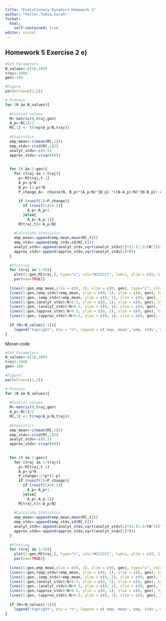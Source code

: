 ---
title: "Evolutionary Dynamics Homework 3"
author: "Petter,Tobia,Sarah"
format:
  html:
    self-contained: true
editor: visual
---

## Homework 5 Exercise 2 e)

```{r}
#Set Parameters
N_values<-c(10,100) 
traj<-1000 
gen<-100 

```

```{r}
#Figure
par(mfrow=c(1,2))

# Process
for (N in N_values){
  
  #Initial values
  M<-matrix(0,traj,gen) 
  A_p<-N[1]/2 
  M[,1] <- t(rep(A_p/N,traj)) 
  
  #Statistics
  emp_mean<-c(mean(M[,1]))
  emp_stdv<-c(sd(M[,1]))
  analyt_stdv<-c(0.5) 
  approx_stdv<-c(sqrt(0)) 
  
  
  for (t in 2:gen){
    for (traj in 1:traj){ 
      p<-M[traj,t-1]
      A_p<-p*N
      B_p<-(1-p)*N
      P_change_A<- choose(N, B_p)*(A_p/N)^{B_p} *((N-A_p)/N)^{N-B_p}+ choose(N, A_p)*(B_p/N)^{A_p} *((N-B_p)/N)^{N-A_p}##???
      
      if (runif(1)<P_change){ 
        if (runif(1)<0.5){
          A_p<-A_p+1 
        }else{
          A_p<-A_p-1}}
      M[traj,t]<-A_p/N}
    
    #Calculate Statistics
    emp_mean<-append(emp_mean,mean(M[,t]))
    emp_stdv<-append(emp_stdv,sd(M[,t]))
    analyt_stdv<-append(analyt_stdv,sqrt(analyt_stdv[1]*(1-(1-2/(N^2))^t)/(2/(N^2))))
    approx_stdv<-append(approx_stdv,sqrt(analyt_stdv[1]*t))
  }
  
  #Plotting
  for (traj in 1:50){
    plot(1:gen,M[traj,], type="s", col="#CCCCCC", lwd=1, ylim = c(0, 1), xlim = c(0, gen),xlab="Generation t", ylab="Frequency", main=paste("N =",toString(N)))
    par(new=TRUE)}
  
  lines(1:gen,emp_mean,ylim = c(0, 1), xlim = c(0, gen), type="s", col="black", lwd=1.5, lty=4)
  lines(1:gen,(emp_stdv)+emp_mean, ylim = c(0, 1), xlim = c(0, gen), type="s", col="black", lwd=1.5)
  lines(1:gen,-(emp_stdv)+emp_mean, ylim = c(0, 1), xlim = c(0, gen), type="s", col="black", lwd=1.5)
  lines(1:gen,(analyt_stdv)/N+0.5, ylim = c(0, 1), xlim = c(0, gen), type="s", col="black", lwd=1.5, lty=2)
  lines(1:gen,-(analyt_stdv)/N+0.5, ylim = c(0, 1), xlim = c(0, gen), type="s", col="black", lwd=1.5, lty=2)
  lines(1:gen,(approx_stdv)/N+0.5, ylim = c(0, 1), xlim = c(0, gen), type="s", col="black", lwd=1.5, lty=3)
  lines(1:gen,-(approx_stdv)/N+0.5, ylim = c(0, 1), xlim = c(0, gen), type="s", col="black", lwd=1.5, lty=3)
  
  if (N==N_values[-1]){
    legend("topright", bty = "n", legend = c('emp. mean','emp. stdv','analyt. stdv','approx. stdv'), lty = c(4,1,2,3), col = 'black')}
}

```

Moran code
```{r}
#Set Parameters
N_values<-c(10,100) 
traj<-1000 
gen<-100 

```

```{r}
#Figure
par(mfrow=c(1,2))

# Process
for (N in N_values){
  
  #Initial values
  M<-matrix(0,traj,gen) 
  A_p<-N[1]/2 
  M[,1] <- t(rep(A_p/N,traj)) 
  
  #Statistics
  emp_mean<-c(mean(M[,1]))
  emp_stdv<-c(sd(M[,1]))
  analyt_stdv<-c(0.5) 
  approx_stdv<-c(sqrt(0)) 
  
  
  for (t in 2:gen){
    for (traj in 1:traj){ 
      p<-M[traj,t-1]
      A_p<-p*N
      P_change<-2*p*(1-p) 
      if (runif(1)<P_change){ 
        if (runif(1)<0.5){
          A_p<-A_p+1 
        }else{
          A_p<-A_p-1}}
      M[traj,t]<-A_p/N}
    
    #Calculate Statistics
    emp_mean<-append(emp_mean,mean(M[,t]))
    emp_stdv<-append(emp_stdv,sd(M[,t]))
    analyt_stdv<-append(analyt_stdv,sqrt(analyt_stdv[1]*(1-(1-2/(N^2))^t)/(2/(N^2))))
    approx_stdv<-append(approx_stdv,sqrt(analyt_stdv[1]*t))
  }
  
  #Plotting
  for (traj in 1:50){
    plot(1:gen,M[traj,], type="s", col="#CCCCCC", lwd=1, ylim = c(0, 1), xlim = c(0, gen),xlab="Generation t", ylab="Frequency", main=paste("N =",toString(N)))
    par(new=TRUE)}
  
  lines(1:gen,emp_mean,ylim = c(0, 1), xlim = c(0, gen), type="s", col="black", lwd=1.5, lty=4)
  lines(1:gen,(emp_stdv)+emp_mean, ylim = c(0, 1), xlim = c(0, gen), type="s", col="black", lwd=1.5)
  lines(1:gen,-(emp_stdv)+emp_mean, ylim = c(0, 1), xlim = c(0, gen), type="s", col="black", lwd=1.5)
  lines(1:gen,(analyt_stdv)/N+0.5, ylim = c(0, 1), xlim = c(0, gen), type="s", col="black", lwd=1.5, lty=2)
  lines(1:gen,-(analyt_stdv)/N+0.5, ylim = c(0, 1), xlim = c(0, gen), type="s", col="black", lwd=1.5, lty=2)
  lines(1:gen,(approx_stdv)/N+0.5, ylim = c(0, 1), xlim = c(0, gen), type="s", col="black", lwd=1.5, lty=3)
  lines(1:gen,-(approx_stdv)/N+0.5, ylim = c(0, 1), xlim = c(0, gen), type="s", col="black", lwd=1.5, lty=3)
  
  if (N==N_values[-1]){
    legend("topright", bty = "n", legend = c('emp. mean','emp. stdv','analyt. stdv','approx. stdv'), lty = c(4,1,2,3), col = 'black')}
}

```